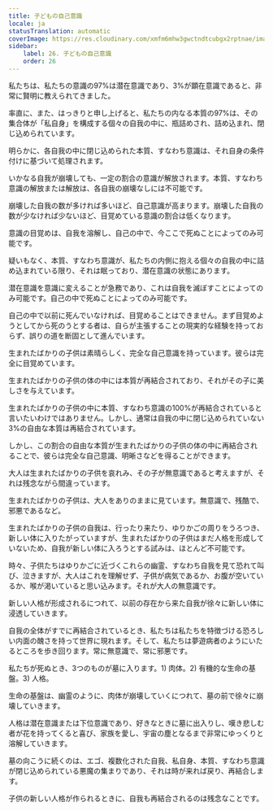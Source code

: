 ```yaml
---
title: 子どもの自己意識
locale: ja
statusTranslation: automatic
coverImage: https://res.cloudinary.com/xmfm6mhw3gwctndtcubgx2rptnae/image/upload/v1740468922/small_cover_tratado_de_psicologia_revolucionaria_a4c0dca4e0.webp
sidebar:
    label: 26. 子どもの自己意識
    order: 26
---
```

私たちは、私たちの意識の97%は潜在意識であり、3%が顕在意識であると、非常に賢明に教えられてきました。

率直に、また、はっきりと申し上げると、私たちの内なる本質の97%は、その集合体が「私自身」を構成する個々の自我の中に、瓶詰めされ、詰め込まれ、閉じ込められています。

明らかに、各自我の中に閉じ込められた本質、すなわち意識は、それ自身の条件付けに基づいて処理されます。

いかなる自我が崩壊しても、一定の割合の意識が解放されます。本質、すなわち意識の解放または解放は、各自我の崩壊なしには不可能です。

崩壊した自我の数が多ければ多いほど、自己意識が高まります。崩壊した自我の数が少なければ少ないほど、目覚めている意識の割合は低くなります。

意識の目覚めは、自我を溶解し、自己の中で、今ここで死ぬことによってのみ可能です。

疑いもなく、本質、すなわち意識が、私たちの内側に抱える個々の自我の中に詰め込まれている限り、それは眠っており、潜在意識の状態にあります。

潜在意識を意識に変えることが急務であり、これは自我を滅ぼすことによってのみ可能です。自己の中で死ぬことによってのみ可能です。

自己の中で以前に死んでいなければ、目覚めることはできません。まず目覚めようとしてから死のうとする者は、自らが主張することの現実的な経験を持っておらず、誤りの道を断固として進んでいます。

生まれたばかりの子供は素晴らしく、完全な自己意識を持っています。彼らは完全に目覚めています。

生まれたばかりの子供の体の中には本質が再結合されており、それがその子に美しさを与えています。

生まれたばかりの子供の中に本質、すなわち意識の100%が再結合されていると言いたいわけではありません。しかし、通常は自我の中に閉じ込められていない3%の自由な本質は再結合されています。

しかし、この割合の自由な本質が生まれたばかりの子供の体の中に再結合されることで、彼らは完全な自己意識、明晰さなどを得ることができます。

大人は生まれたばかりの子供を哀れみ、その子が無意識であると考えますが、それは残念ながら間違っています。

生まれたばかりの子供は、大人をありのままに見ています。無意識で、残酷で、邪悪であるなど。

生まれたばかりの子供の自我は、行ったり来たり、ゆりかごの周りをうろつき、新しい体に入りたがっていますが、生まれたばかりの子供はまだ人格を形成していないため、自我が新しい体に入ろうとする試みは、ほとんど不可能です。

時々、子供たちはゆりかごに近づくこれらの幽霊、すなわち自我を見て恐れて叫び、泣きますが、大人はこれを理解せず、子供が病気であるか、お腹が空いているか、喉が渇いていると思い込みます。それが大人の無意識です。

新しい人格が形成されるにつれて、以前の存在から来た自我が徐々に新しい体に浸透していきます。

自我の全体がすでに再結合されているとき、私たちは私たちを特徴づける恐ろしい内面の醜さを持って世界に現れます。そして、私たちは夢遊病者のようにいたるところを歩き回ります。常に無意識で、常に邪悪です。

私たちが死ぬとき、3つのものが墓に入ります。1) 肉体。2) 有機的な生命の基盤。3) 人格。

生命の基盤は、幽霊のように、肉体が崩壊していくにつれて、墓の前で徐々に崩壊していきます。

人格は潜在意識または下位意識であり、好きなときに墓に出入りし、嘆き悲しむ者が花を持ってくると喜び、家族を愛し、宇宙の塵となるまで非常にゆっくりと溶解していきます。

墓の向こうに続くのは、エゴ、複数化された自我、私自身、本質、すなわち意識が閉じ込められている悪魔の集まりであり、それは時が来れば戻り、再結合します。

子供の新しい人格が作られるときに、自我も再結合されるのは残念なことです。

